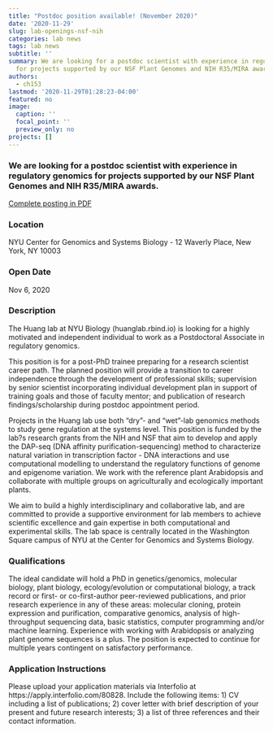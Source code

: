 ```yaml
---
title: "Postdoc position available! (November 2020)"
date: '2020-11-29'
slug: lab-openings-nsf-nih
categories: lab news
tags: lab news
subtitle: ''
summary: We are looking for a postdoc scientist with experience in regulatory genomics
  for projects supported by our NSF Plant Genomes and NIH R35/MIRA awards.
authors:
  - ch153
lastmod: '2020-11-29T01:28:23-04:00'
featured: no
image:
  caption: ''
  focal_point: ''
  preview_only: no
projects: []
---
```


### We are looking for a postdoc scientist with experience in regulatory genomics for projects supported by our NSF Plant Genomes and NIH R35/MIRA awards.

[Complete posting in PDF](/files/jobs/Huang_Lab_postdoc_Nov2020_interfolio_official.pdf)

### Location
NYU Center for Genomics and Systems Biology - 12 Waverly Place, New York, NY 10003

### Open Date
Nov 6, 2020

### Description 
The Huang lab at NYU Biology (huanglab.rbind.io) is looking for a highly motivated and independent individual to work as a Postdoctoral Associate in regulatory genomics.


This position is for a post-PhD trainee preparing for a research scientist career path. The planned position will provide a transition to career independence through the development of professional skills; supervision by senior scientist incorporating individual development plan in support of training goals and those of faculty mentor; and publication of research findings/scholarship during postdoc appointment period.

Projects in the Huang lab use both "dry"- and "wet"-lab genomics methods to study gene regulation at the systems level. This position is funded by the lab?s research grants from the NIH and NSF that aim to develop and apply the DAP-seq (DNA affinity purification-sequencing) method to characterize natural variation in transcription factor - DNA interactions and use computational modelling to understand the regulatory functions of genome and epigenome variation. We work with the reference plant Arabidopsis and collaborate with multiple groups on agriculturally and ecologically important plants.

We aim to build a highly interdisciplinary and collaborative lab, and are committed to provide a supportive environment for lab members to achieve scientific excellence and gain expertise in both computational and experimental skills. The lab space is centrally located in the Washington Square campus of NYU at the Center for Genomics and Systems Biology.


### Qualifications
The ideal candidate will hold a PhD in genetics/genomics, molecular biology, plant biology, ecology/evolution or computational biology, a track record or first- or co-first-author peer-reviewed publications, and prior research experience in any of these areas: molecular cloning, protein expression and purification, comparative genomics, analysis of high-throughput sequencing data, basic statistics, computer programming and/or machine learning. Experience with working with Arabidopsis or analyzing plant genome sequences is a plus. The position is expected to continue for multiple years contingent on satisfactory performance.

### Application Instructions
Please upload your application materials via Interfolio at https://apply.interfolio.com/80828. Include the following items: 1) CV including a list of publications; 2) cover letter with brief description of your present and future research interests; 3) a list of three references and their contact information.


